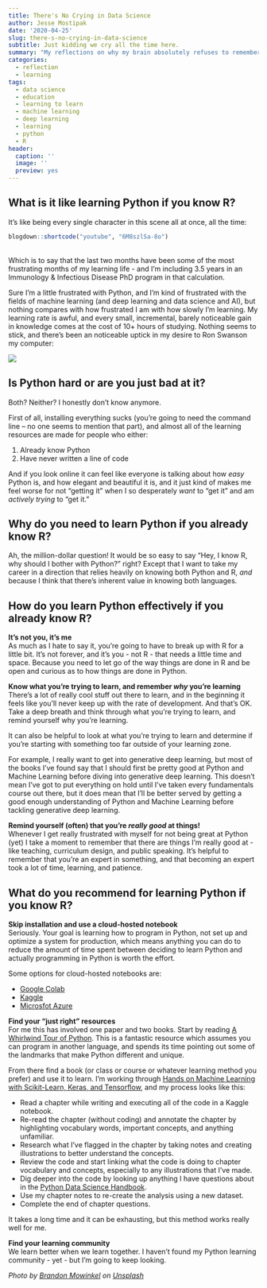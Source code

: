 ```yaml
---
title: There's No Crying in Data Science
author: Jesse Mostipak
date: '2020-04-25'
slug: there-s-no-crying-in-data-science
subtitle: Just kidding we cry all the time here.
summary: "My reflections on why my brain absolutely refuses to remember anything Python-related, despite my best efforts."
categories: 
  - reflection
  - learning
tags:
  - data science
  - education
  - learning to learn
  - machine learning
  - deep learning
  - learning
  - python
  - R
header:
  caption: ''
  image: ''
  preview: yes
---
```

## What is it like learning Python if you know R?

It's like being every single character in this scene all at once, all the time:

```r
blogdown::shortcode("youtube", "6M8szlSa-8o")
```
</br>
Which is to say that the last two months have been some of the most frustrating months of my learning life - and I'm including 3.5 years in an Immunology & Infectious Disease PhD program in that calculation. 

Sure I'm a little frustrated with Python, and I'm kind of frustrated with the fields of machine learning (and deep learning and data science and AI), but nothing compares with how frustrated I am with how slowly I'm learning. 
My learning rate is awful, and every small, incremental, barely noticeable gain in knowledge comes at the cost of 10+ hours of studying.
Nothing seems to stick, and there's been an noticeable uptick in my desire to Ron Swanson my computer:

![](https://media.giphy.com/media/5eFp76zhsq3uw/giphy.gif)

## Is Python hard or are you just bad at it?

Both? 
Neither?
I honestly don't know anymore.

First of all, installing everything sucks (you're going to need the command line -- no one seems to mention that part), and almost all of the learning resources are made for people who either:

1. Already know Python 
2. Have never written a line of code

And if you look online it can feel like everyone is talking about how _easy_ Python is, and how elegant and beautiful it is, and it just kind of makes me feel worse for not "getting it" when I so desperately _want_ to "get it" and am _actively trying_ to "get it."

## Why do you need to learn Python if you already know R?
Ah, the million-dollar question! 
It would be so easy to say "Hey, I know R, why should I bother with Python?" right?
Except that I want to take my career in a direction that relies heavily on knowing both Python and R, _and_ because I think that there's inherent value in knowing both languages.

## How do you learn Python effectively if you already know R?

**It's not you, it's me**  
As much as I hate to say it, you're going to have to break up with R for a little bit. 
It's not forever, and it's you - not R - that needs a little time and space.
Because you need to let go of the way things are done in R and be open and curious as to how things are done in Python. 

**Know what you're trying to learn, and remember _why_ you're learning**  
There's a lot of really cool stuff out there to learn, and in the beginning it feels like you'll never keep up with the rate of development. 
And that's OK.
Take a deep breath and think through what you're trying to learn, and remind yourself why you're learning.

It can also be helpful to look at what you're trying to learn and determine if you're starting with something too far outside of your learning zone.

For example, I really want to get into generative deep learning, but most of the books I've found say that I should first be pretty good at Python and Machine Learning before diving into generative deep learning. 
This doesn't mean I've got to put everything on hold until I've taken every fundamentals course out there, but it does mean that I'll be better served by getting a good enough understanding of Python and Machine Learning before tackling generative deep learning.

**Remind yourself (often) that you're _really good_ at things!**  
Whenever I get really frustrated with myself for not being great at Python (yet) I take a moment to remember that there are things I'm really good at - like teaching, curriculum design, and public speaking.
It's helpful to remember that you're an expert in something, and that becoming an expert took a lot of time, learning, and patience.

## What do you recommend for learning Python if you know R?

**Skip installation and use a cloud-hosted notebook**    
Seriously.
Your goal is learning how to program in Python, not set up and optimize a system for production, which means anything you can do to reduce the amount of time spent between deciding to learn Python and actually programming in Python is worth the effort.

Some options for cloud-hosted notebooks are: 

- [Google Colab](https://colab.research.google.com/notebooks/intro.ipynb#scrollTo=GJBs_flRovLc)
- [Kaggle](https://www.kaggle.com/notebooks)
- [Microsfot Azure](https://notebooks.azure.com/)

**Find your "just right" resources**  
For me this has involved one paper and two books. 
Start by reading [A Whirlwind Tour of Python](https://jakevdp.github.io/WhirlwindTourOfPython/). This is a fantastic resource which assumes you can program in another language, and spends its time pointing out some of the landmarks that make Python different and unique. 

From there find a book (or class or course or whatever learning method you prefer) and use it to learn. 
I'm working through [Hands on Machine Learning with Scikit-Learn, Keras, and Tensorflow](https://www.lpsm.paris/pageperso/has/source/Hand-on-ML.pdf), and my process looks like this:

- Read a chapter while writing and executing all of the code in a Kaggle notebook.
- Re-read the chapter (without coding) and annotate the chapter by highlighting vocabulary words, important concepts, and anything unfamiliar. 
- Research what I've flagged in the chapter by taking notes and creating illustrations to better understand the concepts.
- Review the code and start linking what the code is doing to chapter vocabulary and concepts, especially to any illustrations that I've made.
- Dig deeper into the code by looking up anything I have questions about in the [Python Data Science Handbook](https://jakevdp.github.io/PythonDataScienceHandbook/).
- Use my chapter notes to re-create the analysis using a new dataset.
- Complete the end of chapter questions.

It takes a long time and it can be exhausting, but this method works really well for me.

**Find your learning community**  
We learn better when we learn together. 
I haven't found my Python learning community - yet - but I'm going to keep looking.

_Photo by <a href="https://unsplash.com/@bmowinkel?utm_source=unsplash&utm_medium=referral&utm_content=creditCopyText">Brandon Mowinkel</a> on <a href="https://unsplash.com/s/photos/baseball?utm_source=unsplash&utm_medium=referral&utm_content=creditCopyText">Unsplash</a>_
